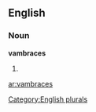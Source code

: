 
==English==

===Noun===
'''vambraces'''

# {{plural of|[[vambrace]]}}

[[Category:English plurals]]

[[ar:vambraces]]